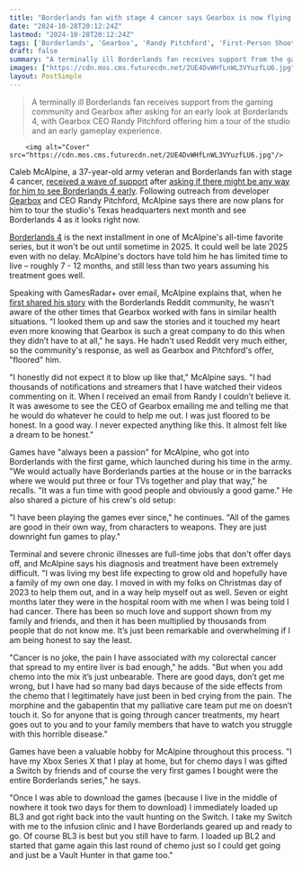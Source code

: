 ```yaml
---
title: "Borderlands fan with stage 4 cancer says Gearbox is now flying him out to see Borderlands 4 next month: 'It almost felt like a dream to be honest'"
date: "2024-10-28T20:12:24Z"
lastmod: "2024-10-28T20:12:24Z"
tags: ['Borderlands', 'Gearbox', 'Randy Pitchford', 'First-Person Shooter', 'Action RPG', 'Video Game', 'Gaming Community', 'Xbox', 'Nintendo Switch']
draft: false
summary: "A terminally ill Borderlands fan receives support from the gaming community and Gearbox after asking for an early look at Borderlands 4, with Gearbox CEO Randy Pitchford offering him a tour of the studio and an early gameplay experience."
images: ["https://cdn.mos.cms.futurecdn.net/2UE4DvWHfLnWL3VYuzfLU6.jpg"]
layout: PostSimple
---
```

> A terminally ill Borderlands fan receives support from the gaming community and Gearbox after asking for an early look at Borderlands 4, with Gearbox CEO Randy Pitchford offering him a tour of the studio and an early gameplay experience.


        <img alt="Cover" src="https://cdn.mos.cms.futurecdn.net/2UE4DvWHfLnWL3VYuzfLU6.jpg"/>
        
Caleb McAlpine, a 37-year-old army veteran and Borderlands fan with stage 4 cancer, [<u>received a wave of support</u>](https://www.gamesradar.com/games/borderlands/borderlands-fan-diagnosed-with-stage-4-cancer-sees-gofundme-jump-over-usd10-000-to-smash-its-goal-days-after-the-games-community-gets-involved/) after [<u>asking if there might be any way for him to see Borderlands 4 early</u>](https://www.gamesradar.com/games/borderlands/terminally-ill-borderlands-fan-asks-if-theres-any-way-he-can-see-borderlands-4-early-gearbox-boss-randy-pitchford-says-were-going-to-do-whatever-we-can-to-make-something-happen/). Following outreach from developer [Gearbox](https://www.gamesradar.com/tag/gearbox/) and CEO Randy Pitchford, McAlpine says there are now plans for him to tour the studio's Texas headquarters next month and see Borderlands 4 as it looks right now. 

[<u>Borderlands 4</u>](https://www.gamesradar.com/games/borderlands/borderlands-4-guide/) is the next installment in one of McAlpine's all-time favorite series, but it won't be out until sometime in 2025. It could well be late 2025 even with no delay. McAlpine's doctors have told him he has limited time to live – roughly 7 - 12 months, and still less than two years assuming his treatment goes well. 

Speaking with GamesRadar+ over email, McAlpine explains that, when he [first shared his story](https://www.reddit.com/r/borderlands3/comments/1gak2s0/dont_know_if_this_is_possible/) with the Borderlands Reddit community, he wasn't aware of the other times that Gearbox worked with fans in similar health situations. "I looked them up and saw the stories and it touched my heart even more knowing that Gearbox is such a great company to do this when they didn’t have to at all," he says. He hadn't used Reddit very much either, so the community's response, as well as Gearbox and Pitchford's offer, "floored" him. 

"I honestly did not expect it to blow up like that," McAlpine says. "I had thousands of notifications and streamers that I have watched their videos commenting on it. When I received an email from Randy I couldn’t believe it. It was awesome to see the CEO of Gearbox emailing me and telling me that he would do whatever he could to help me out. I was just floored to be honest. In a good way. I never expected anything like this. It almost felt like a dream to be honest." 

Games have "always been a passion" for McAlpine, who got into Borderlands with the first game, which launched during his time in the army. "We would actually have Borderlands parties at the house or in the barracks where we would put three or four TVs together and play that way," he recalls. "It was a fun time with good people and obviously a good game." He also shared a picture of his crew's old setup:



"I have been playing the games ever since," he continues. "All of the games are good in their own way, from characters to weapons. They are just downright fun games to play." 

Terminal and severe chronic illnesses are full-time jobs that don't offer days off, and McAlpine says his diagnosis and treatment have been extremely difficult. "I was living my best life expecting to grow old and hopefully have a family of my own one day. I moved in with my folks on Christmas day of 2023 to help them out, and in a way help myself out as well. Seven or eight months later they were in the hospital room with me when I was being told I had cancer. There has been so much love and support shown from my family and friends, and then it has been multiplied by thousands from people that do not know me. It’s just been remarkable and overwhelming if I am being honest to say the least. 

"Cancer is no joke, the pain I have associated with my colorectal cancer that spread to my entire liver is bad enough," he adds. "But when you add chemo into the mix it’s just unbearable. There are good days, don’t get me wrong, but I have had so many bad days because of the side effects from the chemo that I legitimately have just been in bed crying from the pain. The morphine and the gabapentin that my palliative care team put me on doesn’t touch it. So for anyone that is going through cancer treatments, my heart goes out to you and to your family members that have to watch you struggle with this horrible disease." 

Games have been a valuable hobby for McAlpine throughout this process. "I have my Xbox Series X that I play at home, but for chemo days I was gifted a Switch by friends and of course the very first games I bought were the entire Borderlands series," he says. 

"Once I was able to download the games (because I live in the middle of nowhere it took two days for them to download) I immediately loaded up BL3 and got right back into the vault hunting on the Switch. I take my Switch with me to the infusion clinic and I have Borderlands geared up and ready to go. Of course BL3 is best but you still have to farm. I loaded up BL2 and started that game again this last round of chemo just so I could get going and just be a Vault Hunter in that game too." 
        